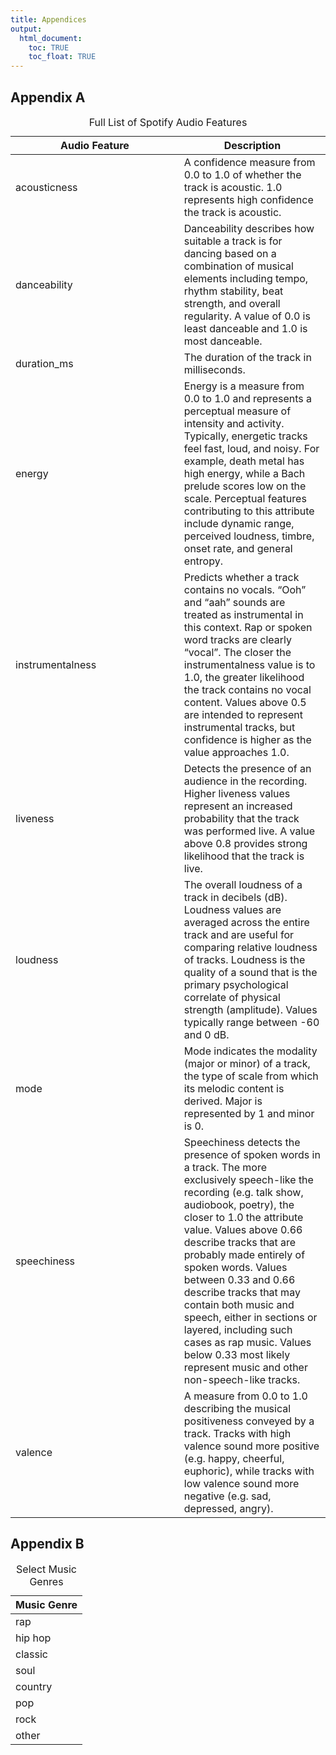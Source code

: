 ```yaml
---
title: Appendices
output:
  html_document:
    toc: TRUE
    toc_float: TRUE
---
```


## Appendix A

| Audio Feature | Description |
|---------------|-------------|
| acousticness | A confidence measure from 0.0 to 1.0 of whether the track is acoustic. 1.0 represents high confidence the track is acoustic. |
| danceability | Danceability describes how suitable a track is for dancing based on a combination of musical elements including tempo, rhythm stability, beat strength, and overall regularity. A value of 0.0 is least danceable and 1.0 is most danceable. |
| duration_ms | The duration of the track in milliseconds. |
| energy | Energy is a measure from 0.0 to 1.0 and represents a perceptual measure of intensity and activity. Typically, energetic tracks feel fast, loud, and noisy. For example, death metal has high energy, while a Bach prelude scores low on the scale. Perceptual features contributing to this attribute include dynamic range, perceived loudness, timbre, onset rate, and general entropy. |
| instrumentalness | Predicts whether a track contains no vocals. "Ooh" and "aah" sounds are treated as instrumental in this context. Rap or spoken word tracks are clearly "vocal". The closer the instrumentalness value is to 1.0, the greater likelihood the track contains no vocal content. Values above 0.5 are intended to represent instrumental tracks, but confidence is higher as the value approaches 1.0. |
| liveness | Detects the presence of an audience in the recording. Higher liveness values represent an increased probability that the track was performed live. A value above 0.8 provides strong likelihood that the track is live. |
| loudness | The overall loudness of a track in decibels (dB). Loudness values are averaged across the entire track and are useful for comparing relative loudness of tracks. Loudness is the quality of a sound that is the primary psychological correlate of physical strength (amplitude). Values typically range between -60 and 0 dB. |
| mode | Mode indicates the modality (major or minor) of a track, the type of scale from which its melodic content is derived. Major is represented by 1 and minor is 0. |
| speechiness | Speechiness detects the presence of spoken words in a track. The more exclusively speech-like the recording (e.g. talk show, audiobook, poetry), the closer to 1.0 the attribute value. Values above 0.66 describe tracks that are probably made entirely of spoken words. Values between 0.33 and 0.66 describe tracks that may contain both music and speech, either in sections or layered, including such cases as rap music. Values below 0.33 most likely represent music and other non-speech-like tracks. |
| valence | A measure from 0.0 to 1.0 describing the musical positiveness conveyed by a track. Tracks with high valence sound more positive (e.g. happy, cheerful, euphoric), while tracks with low valence sound more negative (e.g. sad, depressed, angry). |

Table: Full List of Spotify Audio Features

## Appendix B

| Music Genre |
|-------------|
| rap |
| hip hop |
| classic |
| soul |
| country |
| pop |
| rock |
| other |

Table: Select Music Genres
